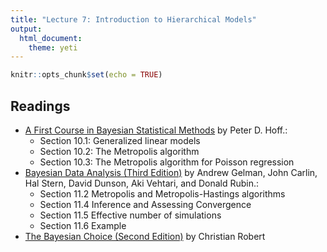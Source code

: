 ```yaml
---
title: "Lecture 7: Introduction to Hierarchical Models"
output: 
  html_document:
    theme: yeti
---
```


```r
knitr::opts_chunk$set(echo = TRUE)
```


## Readings

- [A First Course in Bayesian Statistical Methods](https://find.library.duke.edu/catalog/DUKE004968562) by Peter D. Hoff.:
  + Section 10.1: Generalized linear models  
  + Section 10.2: The Metropolis algorithm
  + Section 10.3: The Metropolis algorithm for Poisson regression

- [Bayesian Data Analysis (Third Edition)](https://find.library.duke.edu/catalog/DUKE006588051?utm_campaign=bento&utm_content=bento_result_link&utm_source=library.duke.edu&utm_medium=referral) by Andrew Gelman, John Carlin, Hal Stern, David Dunson, Aki Vehtari, and Donald Rubin.:
  + Section 11.2  Metropolis and Metropolis-Hastings algorithms 
  + Section 11.4  Inference and Assessing Convergence
  + Section 11.5  Effective number of simulations
  + Section 11.6  Example
  
- [The Bayesian Choice (Second Edition)](https://link-springer-com.proxy.lib.duke.edu/content/pdf/10.1007%2F0-387-71599-1.pdf)    by Christian Robert

    
